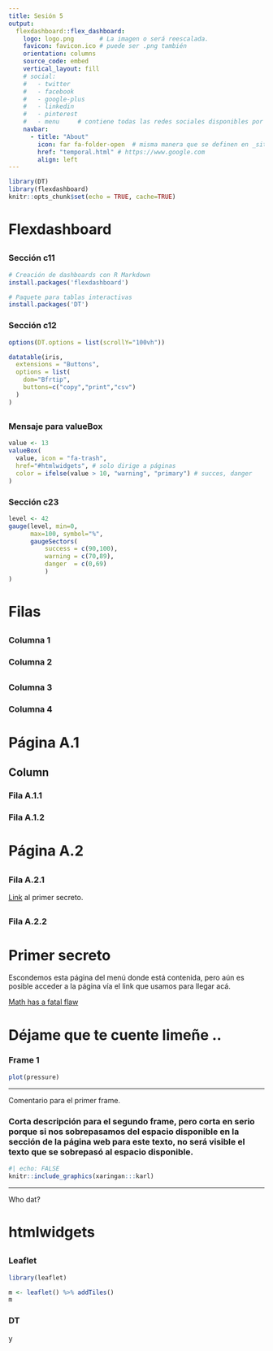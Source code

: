 ```yaml
---
title: Sesión 5
output: 
  flexdashboard::flex_dashboard:
    logo: logo.png       # La imagen o será reescalada.
    favicon: favicon.ico # puede ser .png también
    orientation: columns
    source_code: embed
    vertical_layout: fill
    # social:
    #   - twitter
    #   - facebook
    #   - google-plus
    #   - linkedin
    #   - pinterest
    #   - menu     # contiene todas las redes sociales disponibles por default
    navbar:
      - title: "About"
        icon: far fa-folder-open  # misma manera que se definen en _site.yml
        href: "temporal.html" # https://www.google.com
        align: left
---
```


```r
library(DT)
library(flexdashboard)
knitr::opts_chunk$set(echo = TRUE, cache=TRUE)
```

# Flexdashboard

## {data-width=600}

### Sección c11 {data-height=300}

```r
# Creación de dashboards con R Markdown
install.packages('flexdashboard')

# Paquete para tablas interactivas
install.packages('DT')
```

### Sección c12 {data-height=700 .no-margin}

```r
options(DT.options = list(scrollY="100vh"))

datatable(iris,
  extensions = "Buttons",
  options = list(
    dom="Bfrtip",
    buttons=c("copy","print","csv")
  )
)
```

## {data-width=400}

### Mensaje para valueBox {data-height=600}

```r
value <- 13
valueBox(
  value, icon = "fa-trash",
  href="#htmlwidgets", # solo dirige a páginas
  color = ifelse(value > 10, "warning", "primary") # succes, danger
)
```

### Sección c23 {data-height=400}

```r
level <- 42
gauge(level, min=0,
      max=100, symbol="%",
      gaugeSectors(
          success = c(90,100),
          warning = c(70,89),
          danger  = c(0,69)
          )
)
```

# Filas {data-orientation=rows}

## {data-height=700}
### Columna 1 {data-width=300}
### Columna 2 {data-width=700}

## {data-height=300}
### Columna 3
### Columna 4


# Página A.1 {data-navmenu="Sección A"}

## Column
### Fila A.1.1
### Fila A.1.2

# Página A.2 {data-navmenu="Sección A" data-icon="fa-frog"}

##
### Fila A.2.1

[Link](#primer-secreto) al primer secreto.

##
### Fila A.2.2

# Primer secreto {data-navmenu="Secretos" .hidden}

Escondemos esta página del menú donde está contenida, pero
aún es posible acceder a la página vía el link que usamos para llegar acá.

[Math has a fatal flaw](https://www.youtube.com/watch?v=HeQX2HjkcNo&t=64s&ab_channel=Veritasium)


# Déjame que te cuente limeñe .. {.storyboard}

### Frame 1 {data-commentary-width=1000}

```r
plot(pressure)
```

---

Comentario para el primer frame.

### Corta descripción para el segundo frame, pero corta en serio porque si nos sobrepasamos del espacio disponible en la sección de la página web para este texto, no será visible el texto que se sobrepasó al espacio disponible.

```r
#| echo: FALSE
knitr::include_graphics(xaringan:::karl)
```

---

Who dat?

# htmlwidgets {data-icon=fa-fighter-jet}

## {.tabset .tabset-fade}

### Leaflet

```r
library(leaflet)

m <- leaflet() %>% addTiles()
m
```

### DT
y
